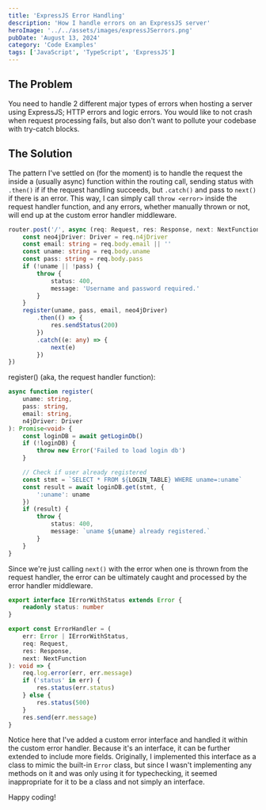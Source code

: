 ```yaml
---
title: 'ExpressJS Error Handling'
description: 'How I handle errors on an ExpressJS server'
heroImage: '../../assets/images/expressJSerrors.png'
pubDate: 'August 13, 2024'
category: 'Code Examples'
tags: ['JavaScript', 'TypeScript', 'ExpressJS']
---
```


## The Problem

You need to handle 2 different major types of errors when hosting a server using ExpressJS; HTTP errors and logic errors. You would like to not crash when request processing fails, but also don't want to pollute your codebase with try-catch blocks.

## The Solution

The pattern I've settled on (for the moment) is to handle the request the inside a (usually async) function within the routing call, sending status with `.then()` if if the request handling succeeds, but `.catch()` and pass to `next()` if there is an error. This way, I can simply call `throw <error>` inside the request handler function, and any errors, whether manually thrown or not, will end up at the custom error handler middleware.

```ts
router.post('/', async (req: Request, res: Response, next: NextFunction) => {
	const neo4jDriver: Driver = req.n4jDriver
	const email: string = req.body.email || ''
	const uname: string = req.body.uname
	const pass: string = req.body.pass
	if (!uname || !pass) {
		throw {
			status: 400,
			message: 'Username and password required.'
		}
	}
	register(uname, pass, email, neo4jDriver)
		.then(() => {
			res.sendStatus(200)
		})
		.catch((e: any) => {
			next(e)
		})
})
```

register() (aka, the request handler function):

```ts
async function register(
	uname: string,
	pass: string,
	email: string,
	n4jDriver: Driver
): Promise<void> {
	const loginDB = await getLoginDb()
	if (!loginDB) {
		throw new Error('Failed to load login db')
	}

	// Check if user already registered
	const stmt = `SELECT * FROM ${LOGIN_TABLE} WHERE uname=:uname`
	const result = await loginDB.get(stmt, {
		':uname': uname
	})
	if (result) {
		throw {
			status: 400,
			message: `uname ${uname} already registered.`
		}
	}
}
```

Since we're just calling `next()` with the error when one is thrown from the request handler, the error can be ultimately caught and processed by the error handler middleware.

```ts
export interface IErrorWithStatus extends Error {
	readonly status: number
}

export const ErrorHandler = (
	err: Error | IErrorWithStatus,
	req: Request,
	res: Response,
	next: NextFunction
): void => {
	req.log.error(err, err.message)
	if ('status' in err) {
		res.status(err.status)
	} else {
		res.status(500)
	}
	res.send(err.message)
}
```

Notice here that I've added a custom error interface and handled it within the custom error handler. Because it's an interface, it can be further extended to include more fields. Originally, I implemented this interface as a class to mimic the built-in `Error` class, but since I wasn't implementing any methods on it and was only using it for typechecking, it seemed inappropriate for it to be a class and not simply an interface.

Happy coding!
